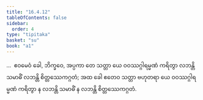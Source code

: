 ```yaml
---
title: "16.4.12"
tableOfContents: false
sidebar:
  order: 4
type: "tipitaka"
basket: "su"
book: "a1"
---
```



<DynamicBreadcrumb />

<Division number="333" book="a1">

<Paragraph number="424" book="a1">
…  ဧဝမေဝံ ခေါ, ဘိက္ခဝေ, အပ္ပကာ တေ သတ္တာ ယေ ဝဝဿဂ္ဂါရမ္မဏံ ကရိတွာ လဘန္တိ သမာဓိံ လဘန္တိ စိတ္တဿေကဂ္ဂတံ; အထ ခေါ ဧတေဝ သတ္တာ ဗဟုတရာ ယေ ဝဝဿဂ္ဂါရမ္မဏံ ကရိတွာ န လဘန္တိ သမာဓိံ န လဘန္တိ စိတ္တဿေကဂ္ဂတံ.
</Paragraph>
</Division>